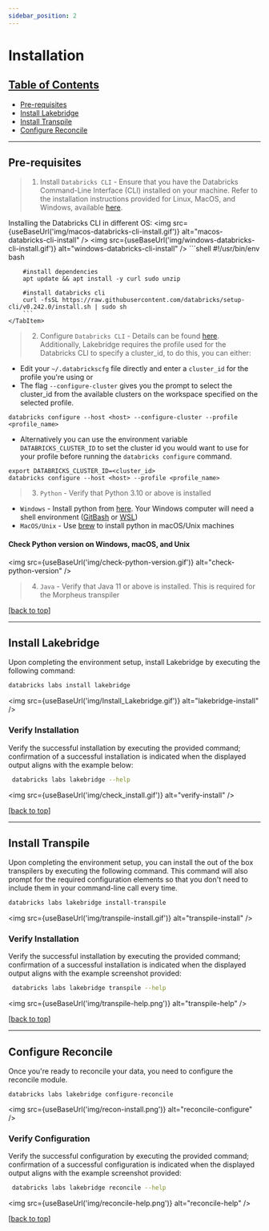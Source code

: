 ```yaml
---
sidebar_position: 2
---
```


# Installation


## [Table of Contents](#table-of-contents)

* [Pre-requisites](#pre-requisites)
* [Install Lakebridge](#install-lakebridge)
* [Install Transpile](#install-transpile)
* [Configure Reconcile](#configure-reconcile)

----
## Pre-requisites

>1. Install `Databricks CLI` - Ensure that you have the Databricks Command-Line Interface (CLI) installed on your machine. Refer to the installation instructions provided for Linux, MacOS, and Windows, available [here](https://docs.databricks.com/en/dev-tools/cli/install.html#install-or-update-the-databricks-cli).

Installing the Databricks CLI in different OS:
<Tabs>
    <TabItem value="macos" label="MacOS & Linux" default>
        <img src={useBaseUrl('img/macos-databricks-cli-install.gif')} alt="macos-databricks-cli-install" />
    </TabItem>
    <TabItem value="windows" label="Windows" default>
        <img src={useBaseUrl('img/windows-databricks-cli-install.gif')} alt="windows-databricks-cli-install" />
    </TabItem>
    <TabItem value="shell" label="Linux without brew" default>
        ```shell
        #!/usr/bin/env bash

        #install dependencies
        apt update && apt install -y curl sudo unzip

        #install databricks cli
        curl -fsSL https://raw.githubusercontent.com/databricks/setup-cli/v0.242.0/install.sh | sudo sh
        ```
    </TabItem>
</Tabs>

>2. Configure `Databricks CLI` - Details can be found [here](https://docs.databricks.com/aws/en/dev-tools/cli/authentication#databricks-personal-access-token-authentication).
Additionally, Lakebridge requires the profile used for the Databricks CLI to specify a cluster_id, to do this, you can either:
- Edit your `~/.databrickscfg` file directly and enter a `cluster_id` for the profile you're using or
- The flag `--configure-cluster` gives you the prompt to select the cluster_id from the available clusters on the workspace
specified on the selected profile.
```shell
databricks configure --host <host> --configure-cluster --profile <profile_name>
```
- Alternatively you can use the environment variable `DATABRICKS_CLUSTER_ID` to set the cluster id you would want to use
for your profile before running the `databricks configure` command.

```shell
export DATABRICKS_CLUSTER_ID=<cluster_id>
databricks configure --host <host> --profile <profile_name>
```

>3. `Python` - Verify that Python 3.10 or above is installed
- `Windows` - Install python from [here](https://www.python.org/downloads/). Your Windows computer will need a shell environment ([GitBash](https://www.git-scm.com/downloads) or [WSL](https://learn.microsoft.com/en-us/windows/wsl/about))
- `MacOS/Unix` - Use [brew](https://formulae.brew.sh/formula/python@3.10) to install python in macOS/Unix machines

#### Check Python version on Windows, macOS, and Unix
<img src={useBaseUrl('img/check-python-version.gif')} alt="check-python-version" />

>4. `Java` - Verify that Java 11 or above is installed. This is required for the Morpheus transpiler

[[back to top](#table-of-contents)]

----
## Install Lakebridge

Upon completing the environment setup, install Lakebridge by executing the following command:
```bash
databricks labs install lakebridge
```
<img src={useBaseUrl('img/Install_Lakebridge.gif')} alt="lakebridge-install" />

### Verify Installation
Verify the successful installation by executing the provided command;
confirmation of a successful installation is indicated when the displayed output aligns with the example below:
```bash
 databricks labs lakebridge --help
 ```

<img src={useBaseUrl('img/check_install.gif')} alt="verify-install" />

[[back to top](#table-of-contents)]

----

## Install Transpile

Upon completing the environment setup, you can install the out of the box transpilers by executing the following command.
This command will also prompt for the required configuration elements so that you don't need to include them in your command-line
call every time.

```bash
databricks labs lakebridge install-transpile
```

<img src={useBaseUrl('img/transpile-install.gif')} alt="transpile-install" />

### Verify Installation
Verify the successful installation by executing the provided command; confirmation of a successful installation is indicated when the displayed output aligns with the example screenshot provided:
```bash
 databricks labs lakebridge transpile --help
 ```
<img src={useBaseUrl('img/transpile-help.png')} alt="transpile-help" />

[[back to top](#table-of-contents)]

----

## Configure Reconcile

Once you're ready to reconcile your data, you need to configure the reconcile module.

```commandline
databricks labs lakebridge configure-reconcile
```
<img src={useBaseUrl('img/recon-install.png')} alt="reconcile-configure" />

### Verify Configuration
Verify the successful configuration by executing the provided command; confirmation of a successful configuration is indicated when the displayed output aligns with the example screenshot provided:
```bash
 databricks labs lakebridge reconcile --help
 ```
<img src={useBaseUrl('img/reconcile-help.png')} alt="reconcile-help" />

[[back to top](#table-of-contents)]
